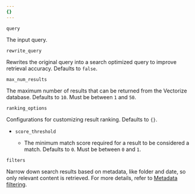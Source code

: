```yaml
---
{}
---
```



`query` <Type text="string" /> <MetaInfo text="required" />

The input query.

`rewrite_query` <Type text="boolean" /> <MetaInfo text="optional" />

Rewrites the original query into a search optimized query to improve retrieval accuracy. Defaults to `false`.

`max_num_results` <Type text="number" /> <MetaInfo text="optional" />

The maximum number of results that can be returned from the Vectorize database. Defaults to `10`. Must be between `1` and `50`.

`ranking_options` <Type text="object" /> <MetaInfo text="optional" />

Configurations for customizing result ranking. Defaults to `{}`.

- `score_threshold` <Type text="number" /> <MetaInfo text="optional" />
  - The minimum match score required for a result to be considered a match. Defaults to `0`. Must be between `0` and `1`.

`filters` <Type text="object" /> <MetaInfo text="optional" />

Narrow down search results based on metadata, like folder and date, so only relevant content is retrieved. For more details, refer to [Metadata filtering](/autorag/configuration/metadata-filtering).
